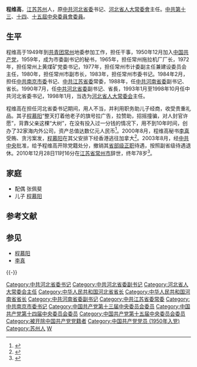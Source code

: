 '''程维高'''{{BD|1933年|9月5日|2010年|12月28日|catIdx=Cheng程维高}}，[[江苏|江苏]][[苏州|苏州]]人，原[[中共河北省委|中共河北省委]]书记、[[河北省人大常委會|河北省人大常委會]]主任。[[中国共产党第十三届中央委员会委员|中共第十三]]、[[中国共产党第十四届中央委员会委员|十四]]、[[中国共产党第十五届中央委员会委员|十五屆中央委員會委員]]。

==生平==
程维高于1949年到[[中国共产主义青年团|共青团]][[常州|常州]]地委参加工作，担任干事，1950年12月加入[[中国共产党|中国共产党]]，1959年，成为市委副书记的秘书，1965年，担任常州拖拉机厂厂长，1972年，担任常州上黄煤矿党委书记，1977年，担任常州市计委副主任兼建设委员会主任，1980年，担任常州市副市长，1983年，担任常州市委书记。1984年2月，担任[[中共南京市委|中共南京市委]]书记、[[中共江苏省委|中共江苏省委]]常委，1988年，任[[中共河南省委|中共河南省委]]副书记、省长。1990年7月，任[[中共河北省委|中共河北省委]]副书记、省長，1993年1月至1998年10月任中共河北省委书记，1998年1月，当选为[[河北省人大常委会|河北省人大常委会]]主任。

程维高在担任河北省委书记期间，用人不当，并利用职务助儿子经商，收受贵重礼品。其子[[程慕阳|程慕阳]]“整天打着他老子的旗号拉广告，拉赞助，招摇撞骗，对人封官许愿”，背靠父亲这棵“大树”，在没有投入过一分钱的情况下，用不到10年时间，创办了32家海内外公司，资产总值达数亿元人民币<ref>{{cite web|url=http://news.sina.com.cn/c/2015-05-13/201631828433.shtml|title=起底程慕阳:靠空手套白狼起家 曾与女演员相恋|publisher=新浪网|accessdate=2015-05-13|archive-date=2015-05-16|archive-url=https://web.archive.org/web/20150516032554/http://news.sina.com.cn/c/2015-05-13/201631828433.shtml|dead-url=no}}</ref>。2000年8月，程维高秘书[[李真_(河北省国税局局长)|李真]]受贿、贪污案发，[[程慕阳|程慕阳]]在其父安排下经香港逃往加拿大<ref>{{Cite web |url=http://hk.apple.nextmedia.com/realtime/china/20150422/53662884 |title=【打虎停不了】河北前書記兒子 持香港永久居民身份證潛逃加國（蘋果日報） |accessdate=2015-04-22 |archive-date=2015-05-05 |archive-url=https://web.archive.org/web/20150505023625/http://hk.apple.nextmedia.com/realtime/china/20150422/53662884 |dead-url=no }}</ref>。2003年8月，经[[中共中央|中共中央]]批准，给予程维高开除党籍处分，撤销其[[省部级正职|省部级正职]]待遇，按照副省级待遇退休。2010年12月28日11时16分在[[江苏省|江苏省]][[常州市|常州市]]辞世，终年78岁<ref>{{Cite web |url=http://news.sina.com.cn/c/2010-12-30/124821734443.shtml |title=原河北省委书记程维高去世（新浪网） |accessdate=2010-12-30 |archive-date=2011-01-02 |archive-url=https://web.archive.org/web/20110102131820/http://news.sina.com.cn/c/2010-12-30/124821734443.shtml |dead-url=no }}</ref>。

== 家庭 ==
* 配偶 张佩斐
* 儿子 [[程慕阳|程慕阳]]

== 参考文献 ==
{{Reflist|2}}

== 参见 ==
* [[程慕阳|程慕阳]]
* [[李真_(河北省国税局局长)|李真]]

{{-}}
{{start box}}
{{s-ppo|cpc}}
{{s-before|[[邢崇智|邢崇智]]}}
{{s-title|[[中国共产党河北省委员会|中国共产党河北省委员会]]書記|1993年1月27日－1998年10月8日}}
{{s-after|[[葉連松|葉連松]]}}
{{s-before|[[汪冰石|汪冰石]]}}
{{s-title|[[中国共产党南京市委员会|中国共产党南京市委员会]]书记|1984年2月-1987年7月}}
{{s-after|[[戴顺智|戴顺智]]}}
{{s-gov|prc}}
{{s-before|[[岳岐峰|岳岐峰]]}}
{{s-title|[[河北省人民政府|河北省人民政府]]省長|1990年7月－1993年1月}}
{{s-after|[[葉連松|葉連松]]}}
{{s-before|[[何竹康|何竹康]]}}
{{s-title|[[河南省人民政府|河南省人民政府]]省長|1988年－1990年7月}}
{{s-after|[[李長春|李長春]]}}
{{end box}}
{{中华人民共和国河北省正职领导人|nocat}}
{{河北行政长官|PRC}}
{{中华人民共和国河南省正职领导人|nocat}}
{{河南行政长官|PRC}}

{{DEFAULTSORT:Chéng Wéigāo}}
[[Category:中共河北省委书记|Category:中共河北省委书记]]
[[Category:中共河北省委副书记|Category:中共河北省委副书记]]
[[Category:河北省人大常委会主任|Category:河北省人大常委会主任]]
[[Category:中华人民共和国河北省省长|Category:中华人民共和国河北省省长]]
[[Category:中华人民共和国河南省省长|Category:中华人民共和国河南省省长]]
[[Category:中共河南省委副书记|Category:中共河南省委副书记]]
[[Category:中共江苏省委常委|Category:中共江苏省委常委]]
[[Category:中共南京市委书记|Category:中共南京市委书记]]
[[Category:中国共产党第十三届中央委员会委员|Category:中国共产党第十三届中央委员会委员]]
[[Category:中国共产党第十四届中央委员会委员|Category:中国共产党第十四届中央委员会委员]]
[[Category:中国共产党第十五届中央委员会委员|Category:中国共产党第十五届中央委员会委员]]
[[Category:被开除中国共产党党籍者|Category:被开除中国共产党党籍者]]
[[Category:中国共产党党员_(1950年入党)|Category:中国共产党党员 (1950年入党)]]
[[Category:苏州人|Category:苏州人]]
[[Category:程姓|W]]